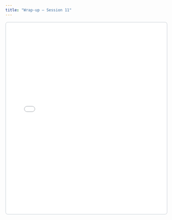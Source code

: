 ```yaml
---
title: "Wrap-up – Session 11"
---
```


<style>
.slide-deck {
  width: 100%;
  height: 600px;
  border: 2px solid #dee2e6;
  border-radius: 8px;
}
</style>

```{=html}
<iframe class="slide-deck" src="11_wrap-up/11_wrap-up.html"></iframe>
```
